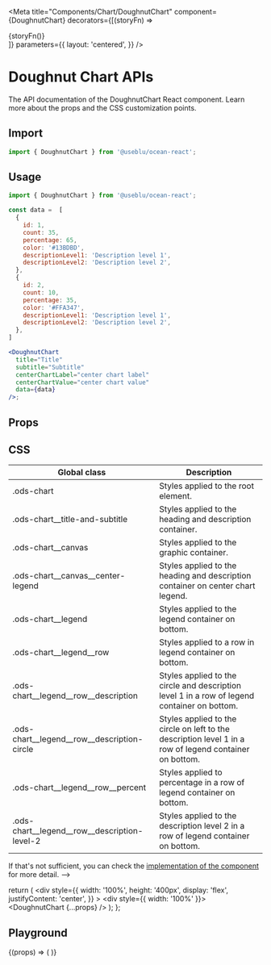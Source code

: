
<Meta
  title="Components/Chart/DoughnutChart"
  component={DoughnutChart}
  decorators={[(storyFn) => <div>{storyFn()}</div>]}
  parameters={{
    layout: 'centered',
  }}
/>

# Doughnut Chart APIs

The API documentation of the DoughnutChart React component. Learn more about the props and the CSS customization points.

## Import

```javascript
import { DoughnutChart } from '@useblu/ocean-react';
```

## Usage

```jsx
import { DoughnutChart } from '@useblu/ocean-react';

const data =  [
  {
    id: 1,
    count: 35,
    percentage: 65,
    color: '#13BDBD',
    descriptionLevel1: 'Description level 1',
    descriptionLevel2: 'Description level 2',
  },
  {
    id: 2,
    count: 10,
    percentage: 35,
    color: '#FFA347',
    descriptionLevel1: 'Description level 1',
    descriptionLevel2: 'Description level 2',
  },
]

<DoughnutChart
  title="Title"
  subtitle="Subtitle"
  centerChartLabel="center chart label"
  centerChartValue="center chart value"
  data={data}
/>;
```

## Props

<ArgsTable story="Playground" of="." />

## CSS

| Global class                                       | Description                                                                                             |
| -------------------------------------------------- | ------------------------------------------------------------------------------------------------------- |
| .ods-chart                                         | Styles applied to the root element.                                                                     |
| .ods-chart\_\_title-and-subtitle                   | Styles applied to the heading and description container.                                                |
| .ods-chart\_\_canvas                               | Styles applied to the graphic container.                                                                |
| .ods-chart\_\_canvas\_\_center-legend              | Styles applied to the heading and description container on center chart legend.                         |
| .ods-chart\_\_legend                               | Styles applied to the legend container on bottom.                                                       |
| .ods-chart\_\_legend\_\_row                        | Styles applied to a row in legend container on bottom.                                                  |
| .ods-chart\_\_legend\_\_row\_\_description         | Styles applied to the circle and description level 1 in a row of legend container on bottom.            |
| .ods-chart\_\_legend\_\_row\_\_description-circle  | Styles applied to the circle on left to the description level 1 in a row of legend container on bottom. |
| .ods-chart\_\_legend\_\_row\_\_percent             | Styles applied to percentage in a row of legend container on bottom.                                    |
| .ods-chart\_\_legend\_\_row\_\_description-level-2 | Styles applied to the description level 2 in a row of legend container on bottom.                       |

If that's not sufficient, you can check the [implementation of the component](https://github.com/ocean-ds/ocean-web/blob/master/packages/ocean-react/src/Chart/DoughnutChart.tsx) for more detail. -->

  return (
    <div
      style={{
        width: '100%',
        height: '400px',
        display: 'flex',
        justifyContent: 'center',
      }}
    >
      <div style={{ width: '100%' }}>
        <DoughnutChart {...props} />
      </div>
    </div>
  );
};

## Playground

<Canvas withSource="close" withToolbar>
  <Story
    name="Playground"
    args={{
      title: 'Chart Title',
      subtitle: 'Chart Subtitle',
      centerChartValue: 'center chart value',
      centerChartLabel: 'center chart label',
      data: [
        {
          id: 1,
          count: 35,
          percentage: 65,
          color: '#13BDBD',
          descriptionLevel1: 'Description level 1',
          descriptionLevel2: 'Description level 2',
        },
        {
          id: 2,
          count: 10,
          percentage: 35,
          color: '#FFA347',
          descriptionLevel1: 'Description level 1',
          descriptionLevel2: 'Description level 2',
        },
      ],
    }}
    argTypes={{
      title: {
        control: 'text',
        description: 'Determines title of chart',
        type: { name: 'string', required: true },
        table: {
          type: { summary: 'string' },
          defaultValue: { summary: '' },
        },
      },
      subtitle: {
        control: 'text',
        description: 'Determines subtitle of chart',
        type: { name: 'string', required: true },
        table: {
          type: { summary: 'string' },
          defaultValue: { summary: '' },
        },
      },
      centerChartLabel: {
        control: 'text',
        description: 'Determines center chart label',
        type: { name: 'string', required: false },
        table: {
          type: { summary: 'string' },
          defaultValue: { summary: '' },
        },
      },
      centerChartValue: {
        control: 'text',
        description: 'Determines center chart value',
        type: { name: 'string', required: false },
        table: {
          type: { summary: 'string' },
          defaultValue: { summary: '' },
        },
      },
    }}
  >
    {(props) => (
      <DinamicDoughnutChart
        title={props.title}
        subtitle={props.subtitle}
        centerChartLabel={props.centerChartLabel}
        centerChartValue={props.centerChartValue}
        data={props.data}
      />
    )}
  </Story>
</Canvas>
